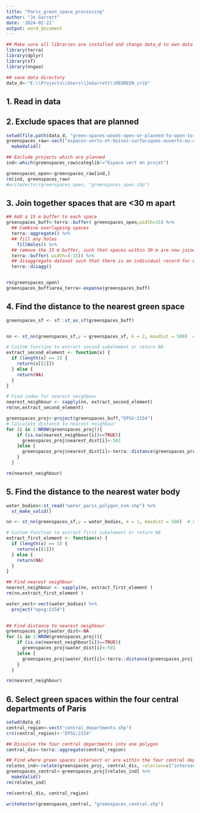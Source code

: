 ```yaml
---
title: "Paris_green_space_processing"
author: "Jo Garrett"
date: '2024-02-22'
output: word_document
---
```


```r
## Make sure all libraries are installed and change data_d to own data directory
library(terra)
library(dplyr)
library(sf)
library(nngeo)

## save data directory
data_d<-"E:\\Projects\\Users\\JoGarrett\\REGREEN_crib"
```

## 1. Read in data
## 2. Exclude spaces that are planned
```r
setwd(file.path(data_d, "green-spaces-woods-open-or-planned-to-open-to-the-public"))
greenspaces_raw<-vect("espaces-verts-et-boises-surfaciques-ouverts-ou-en-projets-douverture-au-public.shp") %>%
  makeValid()

## Exclude projects which are planned
ind<-which(greenspaces_raw$categlib!="Espace vert en projet")

greenspaces_open<-greenspaces_raw[ind,]
rm(ind, greenspaces_raw)
#writeVector(greenspaces_open, "greenspaces_open.shp")

```


## 3. Join together spaces that are <30 m apart
```r

## Add a 15 m buffer to each space
greenspaces_buff<-terra::buffer( greenspaces_open,width=15) %>%
  ## Combine overlapping spaces
  terra::aggregate() %>%
  ## fill any holes 
    fillHoles() %>%
  ## remove the 15 m buffer, such that spaces within 30 m are now joined 
  terra::buffer( width=(-15)) %>%
  ## disaggregate dataset such that there is an individual record for each polygon
  terra::disagg()


rm(greenspaces_open)
greenspaces_buff$area_terra<-expanse(greenspaces_buff)
```

## 4. Find the distance to the nearest green space
```r

greenspaces_sf <- sf::st_as_sf(greenspaces_buff)


nn <- st_nn(greenspaces_sf,y = greenspaces_sf, k = 2, maxdist = 500)  # Finding 2 nearest neighbors, the first one will be itself

# Custom function to extract second subelement or return NA
extract_second_element <- function(x) {
  if (length(x) == 2) {
    return(x[[2]])
  } else {
    return(NA)
  }
}

# Find index for nearest neighbour
nearest_neighbour <- sapply(nn, extract_second_element)
rm(nn,extract_second_element)

greenspaces_proj<-project(greenspaces_buff,"EPSG:2154")
# Calculate distance to nearest neighbour
for (i in 1:NROW(greenspaces_proj)){
    if (is.na(nearest_neighbour[i])==TRUE){
      greenspaces_proj$nearest_dist[i]<-501
    }else {
      greenspaces_proj$nearest_dist[i]<-terra::distance(greenspaces_proj[i,],greenspaces_proj[nearest_neighbour[i],])
    }
  }

rm(nearest_neighbour)

```

## 5. Find the distance to the nearest water body
```r
water_bodies<-st_read("water_paris_polygon_osm.shp") %>%
  st_make_valid()

nn <- st_nn(greenspaces_sf,y = water_bodies, k = 1, maxdist = 500)  # Finding nearest neighbors

# Custom function to extract first subelement or return NA
extract_first_element <- function(x) {
  if (length(x) == 1) {
    return(x[[1]])
  } else {
    return(NA)
  }
}

## Find nearest neighbour
nearest_neighbour <- sapply(nn, extract_first_element )
rm(nn,extract_first_element )

water_vect<-vect(water_bodies) %>%
  project("epsg:2154")
  

## Find distance to nearest neighbour
greenspaces_proj$water_dist<-NA
for (i in 1:NROW(greenspaces_proj)){
    if (is.na(nearest_neighbour[i])==TRUE){
      greenspaces_proj$water_dist[i]<-501
    }else {
      greenspaces_proj$water_dist[i]<-terra::distance(greenspaces_proj[i,],water_vect[nearest_neighbour[i],])
    }
  }

rm(nearest_neighbour)

```

## 6. Select green spaces within the four central departments of Paris
```r

setwd(data_d)
central_region<-vect("central_departments.shp") 
crs(central_region)<-"EPSG:2154"

## Dissolve the four central departments into one polygon
central_dis<-terra::aggregate(central_region)

## Find where green spaces intersect or are within the four central departments
relates_ind<-relate(greenspaces_proj, central_dis, relation=c("intersects", "within"))
greenspaces_central<-greenspaces_proj[relates_ind] %>%
  makeValid()
rm(relates_ind)

rm(central_dis, central_region)

writeVector(greenspaces_central, "greenspaces_central.shp")
```





